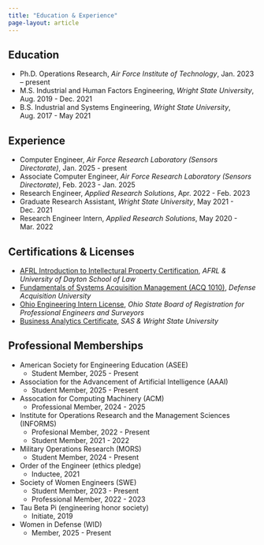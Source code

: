 ```yaml
---
title: "Education & Experience"
page-layout: article
---
```


## Education
- Ph.D. Operations Research, *Air Force Institute of Technology*, Jan. 2023 – present
- M.S. Industrial and Human Factors Engineering, *Wright State University*, Aug. 2019 - Dec. 2021
- B.S. Industrial and Systems Engineering, *Wright State University*, Aug. 2017 - May 2021

## Experience
- Computer Engineer, *Air Force Research Laboratory (Sensors Directorate)*, Jan. 2025 - present
- Associate Computer Engineer, *Air Force Research Laboratory (Sensors Directorate)*, Feb. 2023 - Jan. 2025
- Research Engineer, *Applied Research Solutions*, Apr. 2022 - Feb. 2023
- Graduate Research Assistant, *Wright State University*, May 2021 - Dec. 2021
- Research Engineer Intern, *Applied Research Solutions*, May 2020 - Mar. 2022

## Certifications & Licenses
- [AFRL Introduction to Intellectural Property Certification](https://badgr.com/public/assertions/JIRBkpQdSGGd578s8TKqeg?identity__email=kara.combs.1@us.af.mil&action=download), *AFRL & University of Dayton School of Law*
- [Fundamentals of Systems Acquisition Management (ACQ 1010)](https://www.credly.com/badges/be101b3e-630a-4605-ad5e-036a90e1419a/public_url), *Defense Acquisition University*
- [Ohio Engineering Intern License](https://elicense.ohio.gov/oh_verifylicensedetails?pid=a0Rt00000045Jb9EAE), *Ohio State Board of Registration for Professional Engineers and Surveyors*
- [Business Analytics Certificate](https://www.credly.com/badges/966d80ed-90fc-476e-b5a2-40c0d6f82aac), *SAS & Wright State University*

## Professional Memberships
- American Society for Engineering Education (ASEE)
  - Student Member, 2025 - Present
- Association for the Advancement of Artificial Intelligence (AAAI)
  - Student Member, 2025 - Present
- Assocation for Computing Machinery (ACM)
  - Professional Member, 2024 - 2025
- Institute for Operations Research and the Management Sciences (INFORMS)
  - Profesional Member, 2022 - Present
  - Student Member, 2021 - 2022
<!-- - Institute for Electrical and Electronics Engineers (IEEE)
  - Student Member, 2024 - 2025 -->
<!-- - Institute of Industrial and Systems Engineers (IISE)
  - Professional Member, 2021 - 2023
  - Student Member, 2017 - 2021 -->
- Military Operations Research (MORS)
  - Student Member, 2024 - Present
- Order of the Engineer (ethics pledge)
  - Inductee, 2021
- Society of Women Engineers (SWE)
  - Student Member, 2023 - Present
  - Professional Member, 2022 - 2023
- Tau Beta Pi (engineering honor society)
  - Initiate, 2019
- Women in Defense (WID)
  - Member, 2025 - Present